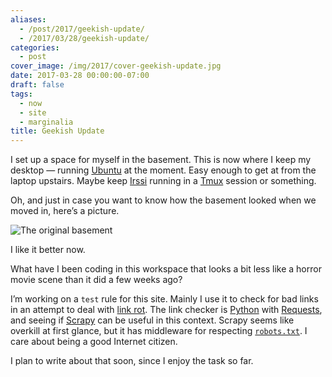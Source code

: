 ```yaml
---
aliases:
  - /post/2017/geekish-update/
  - /2017/03/28/geekish-update/
categories:
  - post
cover_image: /img/2017/cover-geekish-update.jpg
date: 2017-03-28 00:00:00-07:00
draft: false
tags:
  - now
  - site
  - marginalia
title: Geekish Update
---
```


I set up a space for myself in the basement.
This is now where I keep my desktop — running [Ubuntu](https://www.ubuntu.com/) at the moment.
Easy enough to get at from the laptop upstairs.
Maybe keep [Irssi](https://irssi.org/) running in a [Tmux](https://tmux.github.io/) session or something.

Oh, and just in case you want to know how the basement looked when we moved in, here’s a picture.

![The original basement](@img/2017/basement-original.jpg)

I like it better now.

What have I been coding in this workspace that looks a bit less like a horror movie scene than it did a few weeks ago?

I’m working on a `test` rule for this site.
Mainly I use it to check for bad links in an attempt to deal with [link rot](https://en.wikipedia.org/wiki/Link_rot).
The link checker is [Python](https://www.python.org/) with [Requests](http://docs.python-requests.org/en/master/),
and seeing if [Scrapy](https://scrapy.org/) can be useful in this context.
Scrapy seems like overkill at first glance, but it has middleware for respecting [`robots.txt`](http://www.robotstxt.org/).
I care about being a good Internet citizen.

I plan to write about that soon, since I enjoy the task so far.
